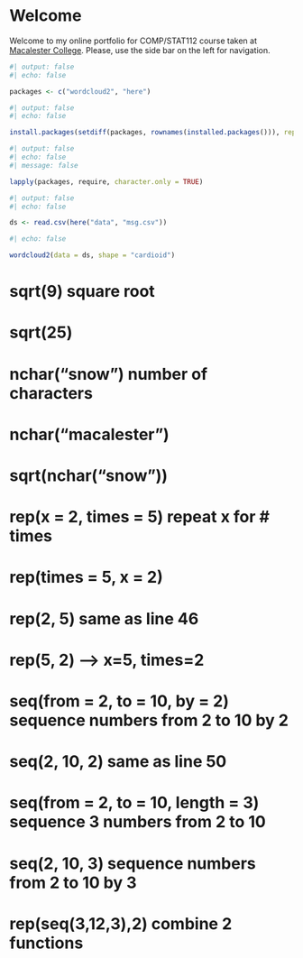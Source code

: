 # Welcome {.unnumbered}

Welcome to my online portfolio for COMP/STAT112 course taken at [Macalester College](https://www.macalester.edu/).  Please, use the side bar on the left for navigation.

```r
#| output: false
#| echo: false

packages <- c("wordcloud2", "here")
```

```r
#| output: false
#| echo: false

install.packages(setdiff(packages, rownames(installed.packages())), repos = "http://cran.us.r-project.org")
```

```r
#| output: false
#| echo: false
#| message: false

lapply(packages, require, character.only = TRUE)
```

```r
#| output: false
#| echo: false

ds <- read.csv(here("data", "msg.csv"))
```

```r
#| echo: false

wordcloud2(data = ds, shape = "cardioid")
```

# sqrt(9) square root
# sqrt(25)
# nchar("snow") number of characters
# nchar("macalester")
# sqrt(nchar("snow"))

# rep(x = 2, times = 5) repeat x for # times
# rep(times = 5, x = 2)
# rep(2, 5) same as line 46
# rep(5, 2) --> x=5, times=2
# seq(from = 2, to = 10, by = 2) sequence numbers from 2 to 10 by 2
# seq(2, 10, 2) same as line 50
# seq(from = 2, to = 10, length = 3) sequence 3 numbers from 2 to 10
# seq(2, 10, 3) sequence numbers from 2 to 10 by 3
# rep(seq(3,12,3),2) combine 2 functions

